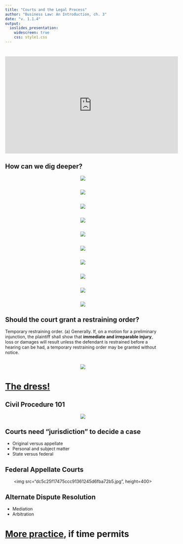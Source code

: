 ```yaml
---
title: "Courts and the Legal Process"
author: "Business Law: An Introduction, ch. 3"
date: "v. 1.1.4"
output: 
  ioslides_presentation:
    widescreen: true
    css: style1.css
---
```


# 
<iframe width="560" height="315" src="https://www.youtube.com/embed/gjO1tPx2NBU" frameborder="0" allow="accelerometer; autoplay; encrypted-media; gyroscope; picture-in-picture" allowfullscreen></iframe>

## How can we dig deeper?
<center><img src="civpro_1.png"></center>


## 
<center><img src="civpro_2.png"></center>

## 
<center><img src="civpro_3.png"></center>

## 
<center><img src="civpro_4.png"></center>

## 
<center><img src="civpro_5.png"></center>

## 
<center><img src="civpro_6.png"></center>

## 
<center><img src="civpro_7.png"></center>

## 
<center><img src="civpro_8.png"></center>

## 
<center><img src="civpro_9.png"></center>

## 
<center><img src="civpro_10.png"></center>

## Should the court grant a restraining order?

Temporary restraining order. (a) Generally. If, on a motion for a preliminary injunction, the plaintiff shall show that **immediate and irreparable injury**, loss or damages will result unless the defendant is restrained before a hearing can be had, a temporary restraining order may be granted without notice.

## 
<center><img src="civpro_11.png">  </center>


# <a href="https://www.independent.ie/style/weddings/this-brides-wedding-was-ruined-as-say-yes-to-the-dress-aired-her-episode-before-her-big-day-34575814.html">The dress!</a>


## Civil Procedure 101
<center><img src="civpro_12.png"></center>

## Courts need "jurisdiction" to decide a case {data-background=mark-rabe-zCJrolkwRyE-unsplash.jpg data-background-size=cover}
- Original versus appellate
- Personal and subject matter
- State versus federal


## Federal Appellate Courts
<center><img src="dc5c25f17475ccc91361245d6fba72b5.jpg", height=400></center>

## Alternate Dispute Resolution
- Mediation
- Arbitration

# <a href="../s06-09-cases.html">More practice</a>, if time permits

<!-- 'f' enable fullscreen mode -->

<!-- 'w' toggle widescreen mode -->

<!-- 'o' enable overview mode -->

<!-- 'h' enable code highlight mode -->

<!-- 'p' show presenter notes -->
